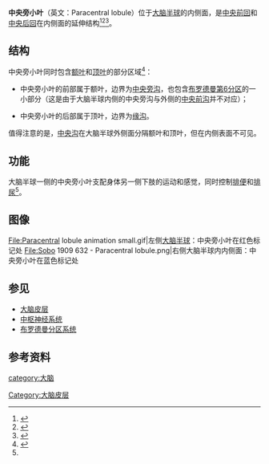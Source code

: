 {{Infobox brain|Name=中央旁小叶|Latin=lobulus paracentralis|Image=Sobo 1909 624 - Paracentral lobule.png|Caption=左侧[[大脑半球|大脑半球]]内侧面（中央旁小叶位于红色标记处）|Image2=Cerebral Gyri - Medial Surface1.png|Caption2=[[大脑半球|大脑半球]]内侧面（中央旁小叶位于蓝色标记处）|IsPartOf=|Components=|Artery=|Vein=}}'''中央旁小叶'''（英文：Paracentral lobule）位于[[大脑半球|大脑半球]]的内侧面，是[[中央前回|中央前回]]和[[中央后回|中央后回]]在内侧面的延伸结构<ref>{{Cite web|title=中央旁小叶|url=https://www.imaios.com/cn/e-Anatomy/node_322323/2768|accessdate=2021-04-10|work=IMAIOS|language=cn}}</ref><ref name=":0">{{Cite web|title=Paracentral Lobule - an overview|url=https://www.sciencedirect.com/topics/neuroscience/paracentral-lobule|accessdate=2021-04-10|work=|publisher=ScienceDirect|language=en|archive-date=2021-04-10|archive-url=https://web.archive.org/web/20210410201825/https://www.sciencedirect.com/topics/neuroscience/paracentral-lobule|dead-url=no}}</ref><ref>{{Cite web|title=Neuroanatomy Online: Lab 1 - Overview of the Nervous System - Cerebral Lobes - Medial Structures|url=https://nba.uth.tmc.edu/neuroanatomy/L1/Lab01p22_index.html|accessdate=2021-04-10|work=nba.uth.tmc.edu|archive-date=2021-04-10|archive-url=https://web.archive.org/web/20210410201827/https://nba.uth.tmc.edu/neuroanatomy/L1/Lab01p22_index.html|dead-url=no}}</ref>。

== 结构 ==
中央旁小叶同时包含[[额叶|额叶]]和[[顶叶|顶叶]]的部分区域<ref name="isbn1-58829-016-6">{{cite book|title=Neuroscience in medicine|publisher=Humana Press|location=Totowa, NJ|year=2003|pages=348|isbn=1-58829-016-6}}</ref>：

* 中央旁小叶的前部属于额叶，边界为[[中央旁沟|中央旁沟]]，也包含[[布罗德曼6区|布罗德曼第6分区]]的一小部分（这是由于大脑半球内侧的中央旁沟与外侧的[[中央前沟|中央前沟]]并不对应）；

* 中央旁小叶的后部属于顶叶，边界为[[缘沟|缘沟]]。

值得注意的是，[[中央沟|中央沟]]在大脑半球外侧面分隔额叶和顶叶，但在内侧表面不可见。

== 功能 ==
大脑半球一侧的中央旁小叶支配身体另一侧下肢的运动和感觉，同时控制[[排便|排便]]和[[排尿|排尿]]<ref name=":0" />。

==图像==
<gallery>
File:Paracentral lobule animation small.gif|左侧[[大脑半球|大脑半球]]：中央旁小叶在红色标记处
File:Sobo 1909 632 - Paracentral lobule.png|右侧大脑半球内内侧面：中央旁小叶在蓝色标记处
</gallery>


== 参见 ==

* [[大脑皮层|大脑皮层]]
* [[中枢神经系统|中枢神经系统]]
*[[布罗德曼分区系统|布罗德曼分区系统]]

== 参考资料 ==
{{reflist}}

{{大脑皮质}}
[[category:大脑|category:大脑]]
[[Category:大脑皮层|Category:大脑皮层]]